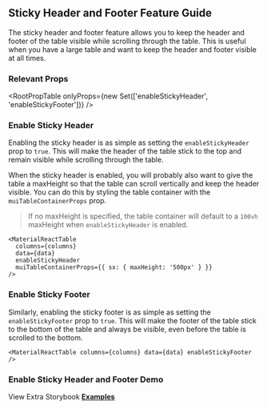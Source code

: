 
<Head>
  <title>Sticky Header/Footer Feature Guide - Material React Table Docs</title>
  <meta
    name="description"
    content="How to use and customize the sticky header feature in Material React Table"
  />
</Head>

## Sticky Header and Footer Feature Guide

The sticky header and footer feature allows you to keep the header and footer of the table visible while scrolling through the table. This is useful when you have a large table and want to keep the header and footer visible at all times.

### Relevant Props

<RootPropTable
  onlyProps={new Set(['enableStickyHeader', 'enableStickyFooter'])}
/>

### Enable Sticky Header

Enabling the sticky header is as simple as setting the `enableStickyHeader` prop to `true`. This will make the header of the table stick to the top and remain visible while scrolling through the table.

When the sticky header is enabled, you will probably also want to give the table a maxHeight so that the table can scroll vertically and keep the header visible. You can do this by styling the table container with the `muiTableContainerProps` prop.

> If no maxHeight is specified, the table container will default to a `100vh` maxHeight when `enableStickyHeader` is enabled.

```tsx
<MaterialReactTable
  columns={columns}
  data={data}
  enableStickyHeader
  muiTableContainerProps={{ sx: { maxHeight: '500px' } }}
/>
```

### Enable Sticky Footer

Similarly, enabling the sticky footer is as simple as setting the `enableStickyFooter` prop to `true`. This will make the footer of the table stick to the bottom of the table and always be visible, even before the table is scrolled to the bottom.

```tsx
<MaterialReactTable columns={columns} data={data} enableStickyFooter />
```

### Enable Sticky Header and Footer Demo

<EnableExample />

View Extra Storybook **[Examples](https://www.material-react-table.dev/?path=/story/styling-sticky-header-examples)**
